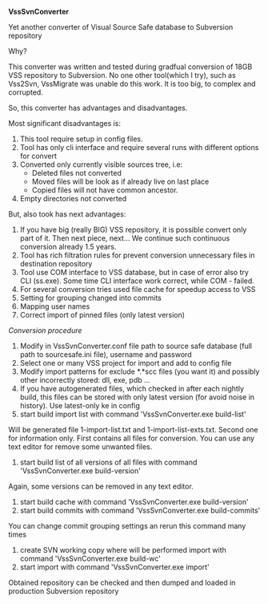 ﻿'''VssSvnConverter'''

Yet another converter of Visual Source Safe database to Subversion repository

Why?

This converter was written and tested during gradfual conversion of 18GB VSS repository to Subversion.
No one other tool(which I try), such as Vss2Svn, VssMigrate was unable do this work. It is too big, to complex and corrupted.

So, this converter has advantages and disadvantages.

Most significant disadvantages is:

# This tool require setup in config files.
# Tool has only cli interface and require several runs with different options for convert
# Converted only currently visible sources tree, i.e:
#* Deleted files not converted
#* Moved files will be look as if already live on last place
#* Copied files will not have common ancestor.
# Empty directories not converted

But, also took has next advantages:

# If you have big (really BIG) VSS repository, it is possible convert only part of it. Then next piece, next... We continue such continuous conversion already 1.5 years.
# Tool has rich filtration rules for prevent conversion unnecessary files in destination repository
# Tool use COM interface to VSS database, but in case of error also try CLI (ss.exe). Some time CLI interface work correct, while COM - failed.
# For several conversion tries used file cache for speedup access to VSS
# Setting for grouping changed into commits
# Mapping user names
# Correct import of pinned files (only latest version)


'' Conversion procedure ''

# Modify in VssSvnConverter.conf file path to source safe database (full path to sourcesafe.ini file), username and password
# Select one or many VSS project for import and add to config file
# Modify import patterns for exclude *.*scc files (you want it) and possibly other incorrectly stored: dll, exe, pdb ...
# If you have autogenerated files, which checked in after each nightly build, this files can be stored with only latest version (for avoid noise in history). Use latest-only ke in config
# start build import list with command 'VssSvnConverter.exe build-list'
Will be generated file 1-import-list.txt and 1-import-list-exts.txt. Second one for information only. First contains all files for conversion. You can use any text editor for remove some unwanted files.
# start build list of all versions of all files with command 'VssSvnConverter.exe build-version'
Again, some versions can be removed in any text editor.
# start build cache with command 'VssSvnConverter.exe build-version'
# start build commits with command 'VssSvnConverter.exe build-commits'
You can change commit grouping settings an rerun this command many times
# create SVN working copy where will be performed import with command 'VssSvnConverter.exe build-wc'
# start import with command 'VssSvnConverter.exe import'

Obtained repository can be checked and then dumped and loaded in production Subversion repository

